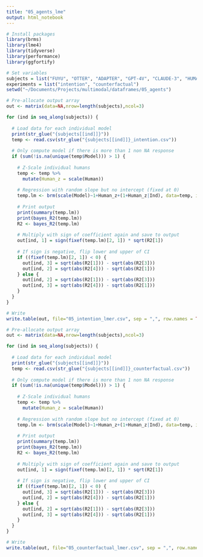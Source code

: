 ```yaml
---
title: "05_agents_lme"
output: html_notebook
---
```


```r
# Install packages
library(brms)
library(lme4)
library(tidyverse)
library(performance)
library(ggfortify)

# Set variables
subjects = list("FUYU", "OTTER", "ADAPTER", "GPT-4V", "CLAUDE-3", "HUMAN")
experiments = list("intention", "counterfactual")
setwd("~/Documents/Projects/multimodal/dataframes/05_agents")
```

```r
# Pre-allocate output array
out <- matrix(data=NA,nrow=length(subjects),ncol=3)

for (ind in seq_along(subjects)) {
  
  # Load data for each individual model
  print(str_glue("{subjects[[ind]]}"))
  temp <- read.csv(str_glue("{subjects[[ind]]}_intention.csv"))
  
  # Only compute model if there is more than 1 non NA response
  if (sum(!is.na(unique(temp$Model))) > 1) {
    
    # Z-Scale individual humans
    temp <- temp %>%
      mutate(Human_z = scale(Human)) 
  
    # Regression with random slope but no intercept (fixed at 0)
    temp.lm <- brm(scale(Model)~1+Human_z+(1+Human_z|Ind), data=temp, iter=4000, control = list(adapt_delta = 0.95))
    
    # Print output
    print(summary(temp.lm))
    print(bayes_R2(temp.lm))
    R2 <- bayes_R2(temp.lm)
    
    # Multiply with sign of coefficient again and save to output
    out[ind, 1] = sign(fixef(temp.lm)[2, 1]) * sqrt(R2[1])
    
    # If sign is negative, flip lower and upper of CI
    if ((fixef(temp.lm)[2, 1]) < 0) {
      out[ind, 3] = sqrt(abs(R2[1])) - sqrt(abs(R2[3]))
      out[ind, 2] = sqrt(abs(R2[4])) - sqrt(abs(R2[1]))        
    } else {
      out[ind, 2] = sqrt(abs(R2[1])) - sqrt(abs(R2[3]))
      out[ind, 3] = sqrt(abs(R2[4])) - sqrt(abs(R2[1]))
    }
  }
}

# Write
write.table(out, file="05_intention_lmer.csv", sep = ",", row.names = TRUE, col.names = TRUE)
```

```r
# Pre-allocate output array
out <- matrix(data=NA,nrow=length(subjects),ncol=3)

for (ind in seq_along(subjects)) {
  
  # Load data for each individual model
  print(str_glue("{subjects[[ind]]}"))
  temp <- read.csv(str_glue("{subjects[[ind]]}_counterfactual.csv"))
  
  # Only compute model if there is more than 1 non NA response
  if (sum(!is.na(unique(temp$Model))) > 1) {
    
    # Z-Scale individual humans
    temp <- temp %>%
      mutate(Human_z = scale(Human)) 
  
    # Regression with random slope but no intercept (fixed at 0)
    temp.lm <- brm(scale(Model)~1+Human_z+(1+Human_z|Ind), data=temp, iter=4000, control = list(adapt_delta = 0.95))
    
    # Print output
    print(summary(temp.lm))
    print(bayes_R2(temp.lm))
    R2 <- bayes_R2(temp.lm)
    
    # Multiply with sign of coefficient again and save to output
    out[ind, 1] = sign(fixef(temp.lm)[2, 1]) * sqrt(R2[1])
    
    # If sign is negative, flip lower and upper of CI
    if ((fixef(temp.lm)[2, 1]) < 0) {
      out[ind, 3] = sqrt(abs(R2[1])) - sqrt(abs(R2[3]))
      out[ind, 2] = sqrt(abs(R2[4])) - sqrt(abs(R2[1]))        
    } else {
      out[ind, 2] = sqrt(abs(R2[1])) - sqrt(abs(R2[3]))
      out[ind, 3] = sqrt(abs(R2[4])) - sqrt(abs(R2[1]))
    }
  }
}

# Write
write.table(out, file="05_counterfactual_lmer.csv", sep = ",", row.names = TRUE, col.names = TRUE)
```